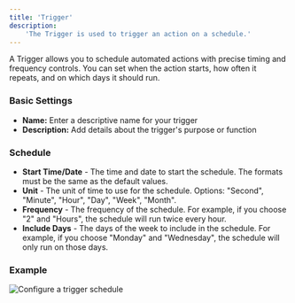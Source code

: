 ```yaml
---
title: 'Trigger'
description:
    'The Trigger is used to trigger an action on a schedule.'
---
```


A Trigger allows you to schedule automated actions with precise timing and frequency controls.
You can set when the action starts, how often it repeats, and on which days it should run.

### Basic Settings

- **Name:** Enter a descriptive name for your trigger
- **Description:** Add details about the trigger's purpose or function

### Schedule

-   **Start Time/Date** - The time and date to start the schedule. The formats must be the same as the default values.
-   **Unit** - The unit of time to use for the schedule. Options: "Second", "Minute", "Hour", "Day", "Week", "Month".
-   **Frequency** - The frequency of the schedule. For example, if you choose "2" and "Hours", the schedule will run
    twice every hour.
-   **Include Days** - The days of the week to include in the schedule. For example, if you choose "Monday" and
    "Wednesday", the schedule will only run on those days.


### Example
![Configure a trigger schedule](/images/tools/trigger.png)
